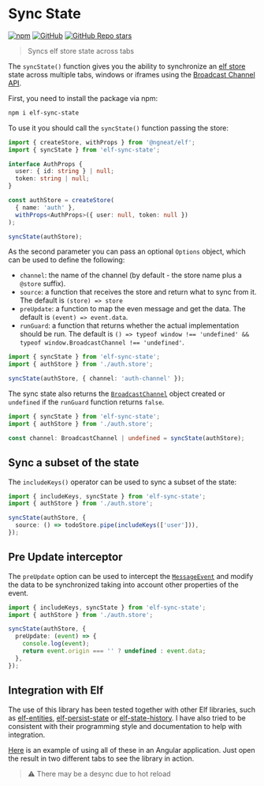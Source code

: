 # Sync State

[![npm](https://img.shields.io/npm/v/elf-sync-state?logo=npm&style=flat-square)](https://www.npmjs.com/package/elf-sync-state) [![GitHub](https://img.shields.io/github/license/ricardojbarrios/elf-sync-state?style=flat-square)](https://github.com/RicardoJBarrios/elf-sync-state/blob/main/LICENSE.md) [![GitHub Repo stars](https://img.shields.io/github/stars/ricardojbarrios/elf-sync-state?logo=github&style=flat-square)](https://github.com/RicardoJBarrios/elf-sync-state)

> Syncs elf store state across tabs

The `syncState()` function gives you the ability to synchronize an [elf store](https://ngneat.github.io/elf/) state across multiple tabs, windows or iframes using the [Broadcast Channel API](https://developer.mozilla.org/en-US/docs/Web/API/Broadcast_Channel_API).

First, you need to install the package via npm:

```bash
npm i elf-sync-state
```

To use it you should call the `syncState()` function passing the store:

```ts
import { createStore, withProps } from '@ngneat/elf';
import { syncState } from 'elf-sync-state';

interface AuthProps {
  user: { id: string } | null;
  token: string | null;
}

const authStore = createStore(
  { name: 'auth' },
  withProps<AuthProps>({ user: null, token: null })
);

syncState(authStore);
```

As the second parameter you can pass an optional `Options` object, which can be used to define the following:

- `channel`: the name of the channel (by default - the store name plus a `@store` suffix).
- `source`: a function that receives the store and return what to sync from it. The default is `(store) => store`
- `preUpdate`: a function to map the even message and get the data. The default is `(event) => event.data`.
- `runGuard`: a function that returns whether the actual implementation should be run. The default is `() => typeof window !== 'undefined' && typeof window.BroadcastChannel !== 'undefined'`.

```ts
import { syncState } from 'elf-sync-state';
import { authStore } from './auth.store';

syncState(authStore, { channel: 'auth-channel' });
```

The sync state also returns the [`BroadcastChannel`](https://developer.mozilla.org/en-US/docs/Web/API/BroadcastChannel) object created or `undefined` if the `runGuard` function returns `false`.

```ts
import { syncState } from 'elf-sync-state';
import { authStore } from './auth.store';

const channel: BroadcastChannel | undefined = syncState(authStore);
```

## Sync a subset of the state

The `includeKeys()` operator can be used to sync a subset of the state:

```ts
import { includeKeys, syncState } from 'elf-sync-state';
import { authStore } from './auth.store';

syncState(authStore, {
  source: () => todoStore.pipe(includeKeys(['user'])),
});
```

## Pre Update interceptor

The `preUpdate` option can be used to intercept the [`MessageEvent`](https://developer.mozilla.org/en-US/docs/Web/API/MessageEvent)
and modify the data to be synchronized taking into account other properties of the event.

```ts
import { includeKeys, syncState } from 'elf-sync-state';
import { authStore } from './auth.store';

syncState(authStore, {
  preUpdate: (event) => {
    console.log(event);
    return event.origin === '' ? undefined : event.data;
  },
});
```

## Integration with Elf

The use of this library has been tested together with other Elf libraries, such as [elf-entities](https://ngneat.github.io/elf/docs/features/entities/entities), [elf-persist-state](https://ngneat.github.io/elf/docs/features/persist-state) or [elf-state-history](https://ngneat.github.io/elf/docs/features/history). I have also tried to be consistent with their programming style and documentation to help with integration.

[Here](https://stackblitz.com/edit/angular-elf-sync-state?devToolsHeight=33&file=src/app/todo.repository.ts) is an example of using all of these in an Angular application. Just open the result in two different tabs to see the library in action.

> :warning: There may be a desync due to hot reload
